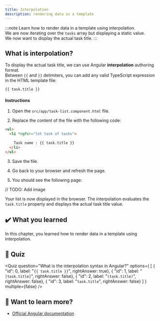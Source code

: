 ```yaml
---
title: Interpolation
description: rendering data in a template
---
```



:::note
Learn how to render data in a template using interpolation.  
We are now iterating over the `tasks` array but displaying a static value.      
We now want to display the actual task title.
:::

## What is interpolation?

To display the actual task title, we can use Angular **interpolation** authoring format.  
Between `{{` and `}}` delimiters, you can add any valid TypeScript expression in the HTML template file:

```html
{{ task.title }}
```

#### Instructions

1. Open the `src/app/task-list.component.html` file.

2. Replace the content of the file with the following code:

```html ins={"Add interpolation and pass it the task.title property": 3-4}
<ul>
  <li *ngFor="let task of tasks">
      
    Task name : {{ task.title }}
  </li>
</ul>
```

3. Save the file.

4. Go back to your browser and refresh the page.

5. You should see the following page:

// TODO: Add image

Your list is now displayed in the browser.
The interpolation evaluates the `task.title` property and displays the actual task title value.

## ✔️ What you learned

In this chapter, you learned how to render data in a template using interpolation.

## 🚦 Quiz

<Quiz
    question="What is the interpolation syntax in Angular?"
    options={
        [
            { "id": 0, label: "`{{ task.title }}`", rightAnswer: true},
            { "id": 1, label: "`[task.title]`", rightAnswer: false},
            { "id": 2, label: "`(task.title)`", rightAnswer: false},
            { "id": 3, label: "`task.title`", rightAnswer: false}
        ]
    }
    multiple={false}
/>

## 🔎 Want to learn more?

- [Official Angular documentation](https://angular.dev/guide/templates/interpolation)
